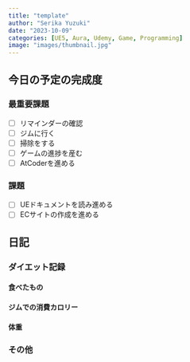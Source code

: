 ```yaml
---
title: "template"
author: "Serika Yuzuki"
date: "2023-10-09"
categories: [UE5, Aura, Udemy, Game, Programming]
image: "images/thumbnail.jpg"
---
```


<!-- TODO: Title, Date を変更したのちにこのコメントを消してください -->

## 今日の予定の完成度

### 最重要課題

- [ ] リマインダーの確認
- [ ] ジムに行く
- [ ] 掃除をする
- [ ] ゲームの進捗を産む
- [ ] AtCoderを進める

### 課題

- [ ] UEドキュメントを読み進める
- [ ] ECサイトの作成を進める

## 日記

### ダイエット記録

#### 食べたもの

#### ジムでの消費カロリー

#### 体重

### その他